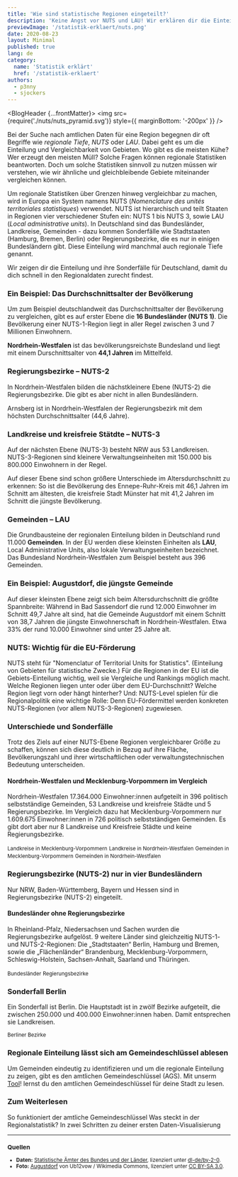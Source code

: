 ```yaml
---
title: 'Wie sind statistische Regionen eingeteilt?'
description: 'Keine Angst vor NUTS und LAU! Wir erklären dir die Einteilung von Regierungsbezirken, Landkreisen und Gemeinden'
previewImage: '/statistik-erklaert/nuts.png'
date: 2020-08-23
layout: Minimal
published: true
lang: de
category:
  name: 'Statistik erklärt'
  href: '/statistik-erklaert'
authors:
  - p3nny
  - sjockers
---
```



<BlogHeader {...frontMatter}>
  <img
    src={require('./nuts/nuts_pyramid.svg')}
    style={{ marginBottom: '-200px' }}
  />
</BlogHeader>

<Container maxWidth="lg">

<BodyText>

Bei der Suche nach amtlichen Daten für eine Region begegnen dir oft Begriffe wie _regionale Tiefe_, _NUTS_ oder _LAU_. Dabei geht es um die Einteilung und Vergleichbarkeit von Gebieten. Wo gibt es die meisten Kühe? Wer erzeugt den meisten Müll? Solche Fragen können regionale Statistiken beantworten. Doch um solche Statistiken sinnvoll zu nutzen müssen wir verstehen, wie wir ähnliche und gleichbleibende Gebiete miteinander vergleichen können.

Um regionale Statistiken über Grenzen hinweg vergleichbar zu machen, wird in Europa ein System namens NUTS (_Nomenclature des unités territoriales statistiques_) verwendet. NUTS ist hierarchisch und teilt Staaten in Regionen vier verschiedener Stufen ein: NUTS 1 bis NUTS 3, sowie LAU (_Local administrative units_). In Deutschland sind das Bundesländer, Landkreise, Gemeinden - dazu kommen Sonderfälle wie Stadtstaaten (Hamburg, Bremen, Berlin) oder Regierungsbezirke, die es nur in einigen Bundesländern gibt. Diese Einteilung wird manchmal auch regionale Tiefe genannt.

Wir zeigen dir die Einteilung und ihre Sonderfälle für Deutschland, damit du dich schnell in den Regionaldaten zurecht findest.

</BodyText>
</Container>

<ScrollyMap>

<!-- -------------------------- Step 1: NUTS 1 -------------------------- -->

<ScrollyMapStep id="nuts1">

### Ein Beispiel: Das Durchschnittsalter der Bevölkerung

Um zum Beispiel deutschlandweit das Durchschnittsalter der Bevölkerung zu vergleichen, gibt es auf erster Ebene die **16&nbsp;Bundesländer (NUTS 1)**. Die Bevölkerung einer NUTS-1-Region liegt in aller Regel zwischen 3 und 7 Millionen Einwohnern.

**Nordrhein-Westfalen** ist das bevölkerungsreichste Bundesland und liegt mit einem Durschnittsalter von **44,1&nbsp;Jahren** im Mittelfeld.

<DatawrapperChart
  src="//datawrapper.dwcdn.net/WglMK/2/"
  title="Durchschnittsalter nach Bundesland"
/>

</ScrollyMapStep>

<!-- -------------------------- Step 2: NUTS 2 -------------------------- -->

<ScrollyMapStep id="nuts2">

### Regierungsbezirke – NUTS-2

In Nordrhein-Westfalen bilden die nächstkleinere Ebene (NUTS-2) die Regierungsbezirke. Die gibt es aber nicht in allen Bundesländern.

Arnsberg ist in Nordrhein-Westfalen der Regierungsbezirk mit dem höchsten Durchschnittsalter (44,6 Jahre).

<DatawrapperChart
  src="//datawrapper.dwcdn.net/gxPvP/1/"
  title="Durchschnittsalter in den Regierungsbezirken in NRW"
/>

</ScrollyMapStep>

<!-- -------------------------- Step 3: NUTS 3 -------------------------- -->

<ScrollyMapStep id="nuts3">

### Landkreise und kreisfreie Stätdte – NUTS-3

Auf der nächsten Ebene (NUTS-3) besteht NRW aus 53 Landkreisen. NUTS-3-Regionen sind kleinere Verwaltungseinheiten mit 150.000 bis 800.000 Einwohnern in der Regel.

Auf dieser Ebene sind schon größere Unterschiede im Altersdurchschnitt zu erkennen: So ist die Bevölkerung des Ennepe-Ruhr-Kreis mit 46,1 Jahren im Schnitt am ältesten, die kreisfreie Stadt Münster hat mit 41,2 Jahren im Schnitt die jüngste Bevölkerung.

<DatawrapperChart
  src="//datawrapper.dwcdn.net/WXRqq/2/"
  title="Durchschnittsalter in den Landkreisen in NRW"
/>

</ScrollyMapStep>

<!-- --------------------------- Step 4: LAU ---------------------------- -->

<ScrollyMapStep id="lau">

### Gemeinden – LAU

Die Grundbausteine der regionalen Einteilung bilden in Deutschland rund 11.000 **Gemeinden**. In der EU werden diese kleinsten Einheiten als **LAU**, Local Administrative Units, also lokale Verwaltungseinheiten bezeichnet. Das Bundesland Nordrhein-Westfalen zum Beispiel besteht aus 396 Gemeinden.

<DatawrapperChart
  src="//datawrapper.dwcdn.net/M3hLf/2/"
  title="Durchschnittsalter in den Gemeinden in NRW"
/>

</ScrollyMapStep>

<ScrollyMapStep id="lau-local">

### Ein Beispiel: Augustdorf, die jüngste Gemeinde

Auf dieser kleinsten Ebene zeigt sich beim Altersdurchschnitt die größte Spannbreite: Während in Bad Sassendorf die rund 12.000 Einwohner im Schnitt 49,7 Jahre alt sind, hat die Gemeinde Augustdorf mit einem Schnitt von 38,7 Jahren die jüngste Einwohnerschaft in Nordrhein-Westfalen. Etwa 33% der rund 10.000 Einwohner sind unter 25 Jahre alt.

</ScrollyMapStep>

</ScrollyMap>

<Container maxWidth="lg">
<BodyText>

### NUTS: Wichtig für die EU-Förderung

NUTS steht für "Nomenclatur of Territorial Units for Statistics". (Einteilung von Gebieten für statistische Zwecke.) Für die Regionen in der EU ist die Gebiets-Einteilung wichtig, weil sie Vergleiche und Rankings möglich macht. Welche Regionen liegen unter oder über dem EU-Durchschnitt? Welche Region liegt vorn oder hängt hinterher? Und: NUTS-Level spielen für die Regionalpolitik eine wichtige Rolle: Denn EU-Fördermittel werden konkreten NUTS-Regionen (vor allem NUTS-3-Regionen) zugewiesen.

### Unterschiede und Sonderfälle

Trotz des Ziels auf einer NUTS-Ebene Regionen vergleichbarer Größe zu schaffen, können sich diese deutlich in Bezug auf ihre Fläche, Bevölkerungszahl und ihrer wirtschaftlichen oder verwaltungstechnischen Bedeutung unterscheiden.

<BodyTextAside>

#### Nordrhein-Westfalen und Mecklenburg-Vorpommern im Vergleich

Nordrhein-Westfalen 17.364.000 Einwohner:innen aufgeteilt in 396 politisch
selbstständige Gemeinden, 53 Landkreise und kreisfreie Städte und 5
Regierungsbezirke. Im Vergleich dazu hat Mecklenburg-Vorpommern nur 1.609.675
Einwohner:innen in 726 politisch selbstständigen Gemeinden. Es gibt dort aber
nur 8 Landkreise und Kreisfreie Städte und keine Regierungsbezirke.

</BodyTextAside>

<Grid container direction="row" justify="center" spacing={2}>
  <Grid item xs={12} sm={6}>
    <SimpleMap
      latitude={53.945}
      longitude={12.451}
      src="/geo/mvp_landkreise.json"
      zoom={6}
      width="100%"
      height="400px"
    />
    <small>Landkreise in Mecklenburg-Vorpommern</small>
  </Grid>
  <Grid item xs={12} sm={6}>
    <SimpleMap
      latitude={51.427}
      longitude={7.664}
      src="/geo/nrw_landkreise.json"
      width="100%"
      height="400px"
    />
    <small>Landkreise in Nordrhein-Westfalen</small>
  </Grid>
  <Grid item xs={12} sm={6}>
    <SimpleMap
      latitude={53.945}
      longitude={12.451}
      src="/geo/mvp_gemeinden.json"
      zoom={6}
      width="100%"
      height="400px"
    />
    <small>Gemeinden in Mecklenburg-Vorpommern</small>
  </Grid>
  <Grid item xs={12} sm={6}>
    <SimpleMap
      latitude={51.427}
      longitude={7.664}
      src="/geo/nrw_gemeinden.json"
      width="100%"
      height="400px"
    />
    <small>Gemeinden in Nordrhein-Westfalen</small>
  </Grid>
</Grid>

### Regierungsbezirke (NUTS-2) nur in vier Bundesländern

Nur NRW, Baden-Württemberg, Bayern und Hessen sind in Regierungsbezirke (NUTS-2) eingeteilt.

<BodyTextAside>

#### Bundesländer ohne Regierungsbezirke

In Rheinland-Pfalz, Niedersachsen und Sachen wurden die Regierungsbezirke
aufgelöst. 9 weitere Länder sind gleichzeitig NUTS-1- und NUTS-2-Regionen: Die
„Stadtstaaten“ Berlin, Hamburg und Bremen, sowie die „Flächenländer“
Brandenburg, Mecklenburg-Vorpommern, Schleswig-Holstein, Sachsen-Anhalt,
Saarland und Thüringen.

</BodyTextAside>

<Grid container direction="row" justify="center" spacing={2}>
  <Grid item xs={12} sm={6}>
    <SimpleMap
      latitude={51.41058}
      longitude={10.55145}
      src="/geo/bundeslaender.json"
      zoom={4.3}
      width="100%"
      height="400px"
    />
    <small>Bundesländer</small>
  </Grid>
  <Grid item xs={12} sm={6}>
    <SimpleMap
      latitude={51.41058}
      longitude={10.55145}
      src="/geo/nuts_2.json"
      zoom={4.3}
      width="100%"
      height="400px"
    />
    <small>Regierungsbezirke</small>
  </Grid>
</Grid>

### Sonderfall Berlin

Ein Sonderfall ist Berlin. Die Hauptstadt ist in zwölf Bezirke aufgeteilt, die zwischen 250.000 und 400.000 Einwohner:innen haben. Damit entsprechen sie Landkreisen.

<Grid container direction="row" justify="left" spacing={2}>
  <Grid item xs={12} sm={6}>
    <SimpleMap
      latitude={52.5192}
      longitude={13.3993}
      zoom={8.5}
      src="/geo/berlin_bezirke.json"
      width="100%"
      height="400px"
    />
    <small>Berliner Bezirke</small>
  </Grid>
</Grid>

### Regionale Einteilung lässt sich am Gemeindeschlüssel ablesen

Um Gemeinden eindeutig zu identifizieren und um die regionale Einteilung zu zeigen, gibt es den amtlichen Gemeindeschlüssel (AGS). Mit unserm [Tool](/statistik-erklaert/ags)! lernst du den amtlichen Gemeindeschlüssel für deine Stadt zu lesen.

### Zum Weiterlesen

<ArrowLink href="/statistik-erklaert/ags">
  So funktioniert der amtliche Gemeindeschlüssel
</ArrowLink>
<ArrowLink href="/statistik-erklaert/dimensions">
  Was steckt in der Regionalstatistik?
</ArrowLink>
<ArrowLink href="/statistik-erklaert/tables">
  In zwei Schritten zu deiner ersten Daten-Visualisierung
</ArrowLink>

---

<small>

### Quellen

- **Daten:** [Statistische Ämter des Bundes und der Länder](https://www.regionalstatistik.de/genesis/online/), lizenziert unter [dl-de/by-2-0](https://www.govdata.de/dl-de/by-2-0).
- **Foto:** [Augustdorf](https://commons.wikimedia.org/wiki/File:Augustdorf_Rathaus_2011.jpg) von Ub12vow / Wikimedia Commons, lizenziert unter [CC BY-SA 3.0](https://creativecommons.org/licenses/by-sa/3.0/deed.en).

</small>

</BodyText>
</Container>
